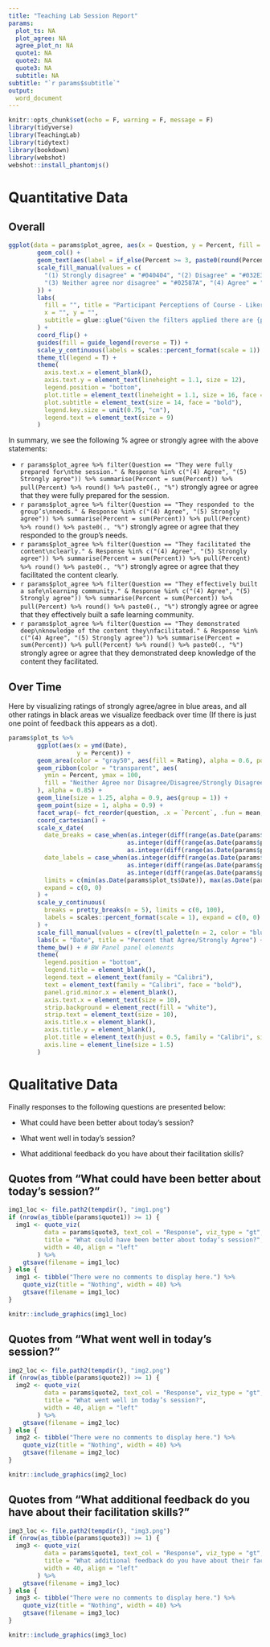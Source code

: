 ```yaml
---
title: "Teaching Lab Session Report"
params:
  plot_ts: NA
  plot_agree: NA
  agree_plot_n: NA
  quote1: NA
  quote2: NA
  quote3: NA
  subtitle: NA
subtitle: "`r params$subtitle`"
output: 
  word_document
---
```


```r
knitr::opts_chunk$set(echo = F, warning = F, message = F)
library(tidyverse)
library(TeachingLab)
library(tidytext)
library(bookdown)
library(webshot)
webshot::install_phantomjs()
```

<!-- \fontspec{Calibri} -->

# Quantitative Data

## Overall

```r
ggplot(data = params$plot_agree, aes(x = Question, y = Percent, fill = factor(Response))) +
        geom_col() +
        geom_text(aes(label = if_else(Percent >= 3, paste0(round(Percent), "%"), "")), position = position_stack(vjust = 0.5)) +
        scale_fill_manual(values = c(
          "(1) Strongly disagree" = "#040404", "(2) Disagree" = "#032E3F",
          "(3) Neither agree nor disagree" = "#02587A", "(4) Agree" = "#0182B4", "(5) Strongly agree" = "#00ACF0"
        )) +
        labs(
          fill = "", title = "Participant Perceptions of Course - Likert Scale Questions",
          x = "", y = "",
          subtitle = glue::glue("Given the filters applied there are {params$agree_plot_n} responses")
        ) +
        coord_flip() +
        guides(fill = guide_legend(reverse = T)) +
        scale_y_continuous(labels = scales::percent_format(scale = 1)) +
        theme_tl(legend = T) +
        theme(
          axis.text.x = element_blank(),
          axis.text.y = element_text(lineheight = 1.1, size = 12),
          legend.position = "bottom",
          plot.title = element_text(lineheight = 1.1, size = 16, face = "bold"),
          plot.subtitle = element_text(size = 14, face = "bold"),
          legend.key.size = unit(0.75, "cm"),
          legend.text = element_text(size = 9)
        )
```

\newpage

In summary, we see the following % agree or strongly agree with the above statements:

- `r params$plot_agree %>% filter(Question == "They were fully prepared for\nthe session." & Response %in% c("(4) Agree", "(5) Strongly agree")) %>% summarise(Percent = sum(Percent)) %>% pull(Percent) %>% round() %>% paste0(., "%")` strongly agree or agree that they were fully prepared for the session.
- `r params$plot_agree %>% filter(Question == "They responded to the group’s\nneeds." & Response %in% c("(4) Agree", "(5) Strongly agree")) %>% summarise(Percent = sum(Percent)) %>% pull(Percent) %>% round() %>% paste0(., "%")` strongly agree or agree that they responded to the group's needs.
- `r params$plot_agree %>% filter(Question == "They facilitated the content\nclearly." & Response %in% c("(4) Agree", "(5) Strongly agree")) %>% summarise(Percent = sum(Percent)) %>% pull(Percent) %>% round() %>% paste0(., "%")` strongly agree or agree that they facilitated the content clearly.
- `r params$plot_agree %>% filter(Question == "They effectively built a safe\nlearning community." & Response %in% c("(4) Agree", "(5) Strongly agree")) %>% summarise(Percent = sum(Percent)) %>% pull(Percent) %>% round() %>% paste0(., "%")` strongly agree or agree that they effectively built a safe learning community.
- `r params$plot_agree %>% filter(Question == "They demonstrated deep\nknowledge of the content they\nfacilitated." & Response %in% c("(4) Agree", "(5) Strongly agree")) %>% summarise(Percent = sum(Percent)) %>% pull(Percent) %>% round() %>% paste0(., "%")` strongly agree or agree that they demonstrated deep knowledge of the content they facilitated.

## Over Time

Here by visualizing ratings of strongly agree/agree in blue areas, and all other ratings in black areas we visualize feedback over time (If there is just one point of feedback this appears as a dot).

```r
params$plot_ts %>%
        ggplot(aes(x = ymd(Date),
                   y = Percent)) +
        geom_area(color = "gray50", aes(fill = Rating), alpha = 0.6, position = position_identity()) + # position_identity is absolutely necessary here, not sure why
        geom_ribbon(color = "transparent", aes(
          ymin = Percent, ymax = 100,
          fill = "Neither Agree nor Disagree/Disagree/Strongly Disagree"
        ), alpha = 0.85) +
        geom_line(size = 1.25, alpha = 0.9, aes(group = 1)) +
        geom_point(size = 1, alpha = 0.9) +
        facet_wrap(~ fct_reorder(question, .x = `Percent`, .fun = mean, .desc = T)) +
        coord_cartesian() +
        scale_x_date(
          date_breaks = case_when(as.integer(diff(range(as.Date(params$plot_ts$Date)))) >= 30 ~ "1 month",
                                 as.integer(diff(range(as.Date(params$plot_ts$Date)))) >= 14 & as.integer(diff(range(as.Date(params$plot_ts$Date)))) < 30 ~ "1 week",
                                 as.integer(diff(range(as.Date(params$plot_ts$Date)))) < 14 ~ "1 day"),
          date_labels = case_when(as.integer(diff(range(as.Date(params$plot_ts$Date)))) >= 30 ~ "%b",
                                 as.integer(diff(range(as.Date(params$plot_ts$Date)))) >= 14 & as.integer(diff(range(as.Date(params$plot_ts$Date)))) < 30 ~ "%W",
                                 as.integer(diff(range(as.Date(params$plot_ts$Date)))) < 14 ~ "%d"),
          limits = c(min(as.Date(params$plot_ts$Date)), max(as.Date(params$plot_ts$Date))),
          expand = c(0, 0)
        ) +
        scale_y_continuous(
          breaks = pretty_breaks(n = 5), limits = c(0, 100),
          labels = scales::percent_format(scale = 1), expand = c(0, 0)
        ) +
        scale_fill_manual(values = c(rev(tl_palette(n = 2, color = "blue", theme = "dark")))) +
        labs(x = "Date", title = "Percent that Agree/Strongly Agree") +
        theme_bw() + # BW Panel panel elements
        theme(
          legend.position = "bottom",
          legend.title = element_blank(),
          legend.text = element_text(family = "Calibri"),
          text = element_text(family = "Calibri", face = "bold"),
          panel.grid.minor.x = element_blank(),
          axis.text.x = element_text(size = 10),
          strip.background = element_rect(fill = "white"),
          strip.text = element_text(size = 10),
          axis.title.x = element_blank(),
          axis.title.y = element_blank(),
          plot.title = element_text(hjust = 0.5, family = "Calibri", size = 16, face = "bold"),
          axis.line = element_line(size = 1.5)
        )
```

# Qualitative Data

Finally responses to the following questions are presented below:

- What could have been better about today's session?

- What went well in today's session?

- What additional feedback do you have about their facilitation skills?

## Quotes from "What could have been better about today's session?"

```r
img1_loc <- file.path2(tempdir(), "img1.png")
if (nrow(as_tibble(params$quote1)) >= 1) { 
  img1 <- quote_viz(
          data = params$quote3, text_col = "Response", viz_type = "gt",
          title = "What could have been better about today’s session?",
          width = 40, align = "left"
        ) %>%
    gtsave(filename = img1_loc)
} else {
  img1 <- tibble("There were no comments to display here.") %>% 
    quote_viz(title = "Nothing", width = 40) %>% 
    gtsave(filename = img1_loc)
}
```

```r
knitr::include_graphics(img1_loc)
```


## Quotes from "What went well in today's session?"

```r
img2_loc <- file.path2(tempdir(), "img2.png")
if (nrow(as_tibble(params$quote2)) >= 1) { 
  img2 <- quote_viz(
          data = params$quote2, text_col = "Response", viz_type = "gt",
          title = "What went well in today’s session?",
          width = 40, align = "left"
        ) %>%
    gtsave(filename = img2_loc)
} else {
  img2 <- tibble("There were no comments to display here.") %>% 
    quote_viz(title = "Nothing", width = 40) %>% 
    gtsave(filename = img2_loc)
}
```

```r
knitr::include_graphics(img2_loc)
```

## Quotes from "What additional feedback do you have about their facilitation skills?"

```r
img3_loc <- file.path2(tempdir(), "img3.png")
if (nrow(as_tibble(params$quote3)) >= 1) { 
  img3 <- quote_viz(
          data = params$quote1, text_col = "Response", viz_type = "gt",
          title = "What additional feedback do you have about their facilitation skills?",
          width = 40, align = "left"
        ) %>%
    gtsave(filename = img3_loc)
} else {
  img3 <- tibble("There were no comments to display here.") %>% 
    quote_viz(title = "Nothing", width = 40) %>% 
    gtsave(filename = img3_loc)
}
```

```r
knitr::include_graphics(img3_loc)
```

